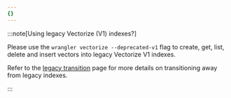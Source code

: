 ```yaml
---
{}
---
```


:::note[Using legacy Vectorize (V1) indexes?]

Please use the `wrangler vectorize --deprecated-v1` flag to create, get, list, delete and insert vectors into legacy Vectorize V1 indexes.

Refer to the [legacy transition](/vectorize/reference/transition-vectorize-legacy) page for more details on transitioning away from legacy indexes.

:::
